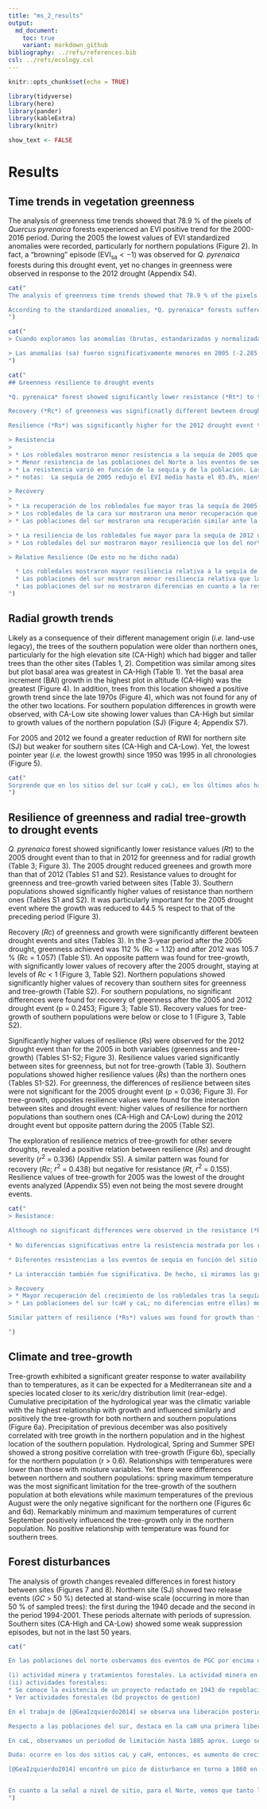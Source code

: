 ```yaml
---
title: "ms_2_results"
output:  
  md_document:
    toc: true
    variant: markdown_github
bibliography: ../refs/references.bib
csl: ../refs/ecology.csl
---
```


```r
knitr::opts_chunk$set(echo = TRUE)
```

```r
library(tidyverse)
library(here)
library(pander)
library(kableExtra)
library(knitr)
```

```r
show_text <- FALSE
```

# Results

## Time trends in vegetation greenness

The analysis of greenness time trends showed that 78.9 % of the pixels of *Quercus pyrenaica* forests experienced an EVI positive trend for the 2000-2016 period. During the 2005 the lowest values of EVI standardized anomalies were recorded, particularly for northern populations (Figure 2). In fact, a "browning" episode ($\mathrm{EVI_{sa}} < -1$) was observed for *Q. pyrenaica* forests during this drought event, yet no changes in greenness were observed in response to the 2012 drought (Appendix S4). 

```r
cat("
The analysis of greenness time trends showed that 78.9 % of the pixels of *Quercus pyrenaica* forests experienced an EVI positive trend for the 2000-2016 period, of which 31.67 % were significant trends. The strongest trends were observed in southwestern populations (Figure S2), in which the Cañar site are included Vegetation greenness of *Q. pyrenaica* forests were lower during both the 2005 and 2012 years than the greenness observed for the reference period (Figure 2a). The lowest values for EVI standardized anomalies were recorded in 2005 being singnificantly lower (-2.285 ± 0.029) than those in 2012 (-0.418 ± 0.029) (LSMEANS, t.ratio = -45.358; p_value < 0.0001), particularly for northern populations (Figure 2b). Reduction in annual EVI mean was considerably higher in northern populations than in southern ones during the 2005 drought (Figure 2b). 

According to the standardized anomalies, *Q. pyrenaica* forests suffered a browning episode during 2005 drought event (99.36 % and 79.37 % of the pixels for northern and southern populations respectively), yet no changes in greenness were observed in response to the 2012 drought (Figure S3). 
")
```

```r
cat("
> Cuando exploramos las anomalías (brutas, estandarizadas y normalizadas) observamos valores muy negativos para el año 2005. Sin embargo vemos valores menos negativos para 2005. Tukey posthoc testing (lsmeans package CITAR) was conducted for pairwise comparisons among the slopes and the disturbance years 

> Las anomalías (sa) fueron significativamente menores en 2005 (-2.285 masmenos 0.029) que para 2012 (-0.418 masmenos 0.029), (LSMEANS, t.ratio = -45.358; p_value < 0.0001)
")
```




```r
cat("
## Greenness resilience to drought events

*Q. pyrenaica* forest showed significantly lower resistance (*Rt*) to the 2005 drought event than to that in 2012 (Table 3; Figure 3). Southern populations showed significantly higher values of resistance to drought than northern ones (Table 3), except for 2012 where non-significant differences were recorded (Table S1; Figure 3). 

Recovery (*Rc*) of greenness was significnatly different bewteen drought events and sites (Tables 3). In the 3-year period after the 2005 drought, greenness achieved was 112 % (Rc = 1.12) and after 2012 was 105.7 % (Rc = 1.057) (Table S1). For southern populations, a similar recovery after the 2005 and 2012 drought event was observed (p = 0.2453; Figure 3; Table S1). 

Resilience (*Rs*) was significantly higher for the 2012 drought event than for 2005 (Tables S1, 3), although both values were close to 1 indicating that greenness level was rather similar after each disturbance event (Table S1). The southern populations showed higher resilience values than the northern ones, although these differences were not significant for the 2005 drought event (p = 0.036; Figure 3). 

> Resistencia
> 
> * Los robledales mostraron menor resistencia a la sequía de 2005 que a la de 2012 [2005: 0.858 (0.853-0.863); 2012: 0.943 (0.939 - 0.947); p <0.0001]
> * Menor resistencia de las poblaciones del Norte a los eventos de sequía que las del Sur [N: 0.883 (0.877-0.889); S: 0.921 (0.918 - 0.925); p <0.0001]
> * La resistencia varió en función de la sequía y de la población. Las poblaciones mostraron una resistencia similar al evento de sequía de 2012 (padj = 0.172), sin embargo las poblaciones del N fueron mucho menos resistentes que las del Sur durante la sequía de 2005  [N: 0.819 (0.814-0.824); S: 0.902 (0.896 - 0.907); p <0.0001]
> * notas:  La sequía de 2005 redujo el EVI medio hasta el 85.8%, mientras que la de 2012 la redujo hasta el 94.3%. La sequía de 2005 redujo el evi medio hasta el 81.9 % en las poblaciones del N, y hasta el 90.2 % en las del S. ... drought reduced growth to xx% of the preceding reference period (ver Pretzsch et al 2013 Plant Biology)

> Recovery 
> 
> * La recuperación de los robledales fue mayor tras la sequía de 2005 que tras la de 2012 [2005: 1.120 (1.113-1.126); 2012: 1.057 (1.054 - 1.060); p <0.0001]
> * Los robledales de la cara sur mostraron una menor recuperación que los de la cara norte [N: 1.102 (1.096-1.108); S: 1.069 (1.065 - 1.073); p <0.0001]
> * Las poblaciones del sur mostraron una recuperación similar ante la sequía de 2005 y 2012 (p = 0.186), cosa que no ocurrió para las poblaciones N (p < 0.0001), que mostró una recuperación mayor para la sequía de 2005 que para la de 2012 [2005: 1.169 (1.161-1.177); 2012: 1.042 (1.036 - 1.047); p <0.0001]. En 2005, las poblaciones del S mostraron menor recuperación; mientras que en 2012 ocurrión un patrón inverso, mostrando un patron mayor que las del norte. 

> * La resiliencia de los robledales fue mayor para la sequía de 2012 que para la de 2005 [2005: 0.958 (0.955-0.962); 2012: 0.995 (0.991 - 0.998); p <0.0001]  
> * Los robledales del sur mostraron mayor resiliencia que los del norte [N: 0.970 (0.966-0.974); S: 0.983 (0.980 - 0.986); p <0.0001], aunque para 2005 ambas poblaciones no mostraron diferencias en la resiliencia (padj = 0.152). En 2012 se observó mayor resiliencia en las del S que en la del N (p<0.0001)

> Relative Resilience (De esto no he dicho nada)

  * Los robledales mostraron mayor resiliencia relativa a la sequía de 2005 que a la de 2012 [2005: 0.099 (0.095-0.105); 2012: 0.053 (0.050 - 0.056); p <0.0001]  
  * Las poblaciones del sur mostraron menor resiliencia relativa que las del norte [N: 0.086 (0.082-0.092); S: 0.063 (0.060 - 0.066); p <0.0001], debido sobre todo a la diferencia en la resiliencia relativa para las poblaciones del norte entre los dos eventos de sequía (mucha mayor resiliencia relativa en 2012 que en 2005 para las poblaciones del N)
  * Las poblaciones del sur no mostraron diferencias en cuanto a la resiliencia relativa entre los dos eventos de sequía (padj = 0.152)
")
```

## Radial growth trends

Likely as a consequence of their different management origin (*i.e.* land-use legacy), the trees of the southern population were older than northern ones, particularly for the high elevation site (CA-High) which had bigger and taller trees than the other sites (Tables 1, 2). Competition was similar among sites but plot basal area was greatest in CA-High (Table 1). Yet the basal area increment (BAI) growth in the highest plot in altitude (CA-High) was the greatest (Figure 4). In addition, trees from this location showed a positive growth trend since the late 1970s (Figure 4), which was not found for any of the other two locations. For southern population differences in growth were observed, with CA-Low site showing lower values than CA-High but similar to growth values of the northern population (SJ) (Figure 4; Appendix S7). 

For 2005 and 2012 we found a greater reduction of RWI for northern site (SJ) but weaker for southern sites (CA-High and CA-Low). Yet, the lowest pointer year (*i.e.* the lowest growth) since 1950 was 1995 in all chronologies (Figure 5). 


```r
cat("
Sorprende que en los sitios del sur (caH y caL), en los últimos años ha habido crecimientos muy grandes. Por ejemplo, en 2010 se observó uno de los mayores valores de RWI de toda la cronología tanto en caH como en caL. Algo similar ocurrió en sj para los años 2003 y 2013. 
")
```

## Resilience of greenness and radial tree-growth to drought events

*Q. pyrenaica* forest showed significantly lower resistance values (*Rt*) to the 2005 drought event than to that in 2012 for greenness and for radial growth (Table 3; Figure 3). The 2005 drought reduced greenees and growth more than that of 2012 (Tables S1 and S2). Resistance values to drought for greenness and tree-growth varied between sites (Table 3). Southern populations showed significantly higher values of resistance than northern ones (Tables S1 and S2). It was particularly important for the 2005 drought event where the growth was reduced to 44.5 % respect to that of the preceding period (Figure 3). 

Recovery (*Rc*) of greenness and growth were significantly different bewteen drought events and sites (Tables 3). In the 3-year period after the 2005 drought, greenness achieved was 112 % (Rc = 1.12) and after 2012 was 105.7 % (Rc = 1.057) (Table S1). An opposite pattern was found for tree-growth, with significantly lower values of recovery after the 2005 drought, staying at levels of *Rc* < 1 (Figure 3, Table S2). Northern populations showed significantly higher values of recovery than southern sites for greenness and tree-growth (Table S2). For southern populations, no significant differences were found for recovery of greenness after the 2005 and 2012 drought event (p = 0.2453; Figure 3; Table S1). Recovery values for tree-growth of southern populations were below or close to 1 (Figure 3, Table S2).   

Significantly higher values of resilience (*Rs*) were observed for the 2012 drought event than for the 2005 in both variables (greenness and tree-growth) (Tables S1-S2; Figure 3). Resilience values varied significantly between sites for greenness, but not for tree-growth (Table 3). Southern populations showed higher resilience values (*Rs*) than the northern ones (Tables S1-S2). For greenness, the differences of resilience between sites were not significant for the 2005 drought event (p = 0.036; Figure 3). For tree-growth, opposites resilience values were found for the interaction between sites and drought event: higher values of resilience for northern populations than southern ones (CA-High and CA-Low) during the 2012 drought event but opposite pattern during the 2005 (Table S2). 

The exploration of resilience metrics of tree-growth for other severe droughts, revealed a positive relation between resilience (*Rs*) and drought severity ($r^2$ = 0.336) (Appendix S5). A similar pattern was found for recovery (*Rc*; $r^2$ = 0.438) but negative for resistance (*Rt*, $r^2$ = 0.155). Resilience values of tree-growth for 2005 was the lowest of the drought events analyzed (Appendix S5) even not being the most severe drought events. 


```r
cat("
> Resistance: 

Although no significant differences were observed in the resistance (*Rt*) of oak radial growth between the two drought events (Table 3), the 2005 drought reduced growth more than that of 2012 (Rt = 0.721 and 0.819 respectively) (Table S2). Similar to results for greenness, the northern site, which is under a drier climate, showed resistance values lower than those of the southern site, especially for the 2005 drought event where the growth was reduced to 44.5 % respect to that of the preceding period (Figure 3). 
  
* No diferencias significativas entre la resistencia mostrada por los robledales a los eventos de sequía de 2005 y 2012 (F = 6.0189; p = 0.019). Valores de resistencia menor al evento de 2005. [2005: 0.721 (0.6437-0.7984); 2012: 0.8193 (0.7758 - 0.8628); p = 0.025; trimmed-p = 0.019]

* Diferentes resistencias a los eventos de sequía en función del sitio (p <0.0001). Las localidades del sur (CaLow y CAHigh no mostraron diferencias en cuanto a la resistencia p.adjust = 0.012) mostraron una resistencia mayor a los eventos de sequía que la observada a la localidad del norte [caH: 0.8157 (0.7549 - 0.8764) (a); caL: 0.9209 (0.8834 - 0.9584) (a); SJ: 0.6116 (0.5387 - 0.6846) (b)].

* La interacción también fue significativa. De hecho, si miramos las gráfica, observamos como la resistencia a la sequía de 2005 fue significativamente menor en SJ que la resistancia mostrada, tanto por las otras poblaciones para 2005, como la mostrada por SJ para el año 2012 --¿¿¿ Podemos decir que la sequía de 2005 afectó mucho mas a la población de SJ??? 

> Recovery 
> * Mayor recuperación del crecimiento de los robledales tras la sequía de 2005 que tras la de 2012 [2005: 0.9462 (0.8794-1.013); 2012: 1.161 (1.081 - 1.24); p < 0.001]
> * Las poblacionees del sur (caH y caL; no diferencias entre ellas) mostraron una menor recuperación que las poblaciones del norte, es decir, las del norte se recuperaron mas rápidamente que las del sur que no llegaron incluso a valores de Rc = 1. 

Similar pattern of resilience (*Rs*) values was found for growth than for greenness respect to drought event: significantly higher values of *Rs* for the 2012 drought event than for the 2005 (Table S2; Figure 3). However, no differences were observed between sites (Table 3). For 2005 drought event, *Rs* value of SJ (northern site) was lower than that of southern ones (CA-High and CA-Low), but opposite pattern was found for the 2012 drought event. All values of *Rs* for growth were below 1, except for the SJ site in 2012 (Rs = 1.031). 

") 
```

## Climate and tree-growth
Tree-growth exhibited a significant greater response to water availability than to temperatures, as it can be expected for a Mediterranean site and a species located closer to its xeric/dry distribution limit (rear-edge). Cumulative precipitation of the hydrological year was the climatic variable with the highest relationship with growth and influenced similarly and positively the tree-growth for both northern and southern populations (Figure 6a). Precipitation of previous december was also positively correlated with tree growth in the northern population and in the highest location of the southern population. Hydrological, Spring and Summer SPEI showed a strong positive correlation with tree-growth (Figure 6b), specially for the northern population (r > 0.6). Relationships with temperatures were lower than those with moisture variables. Yet there were differences between northern and southern populations: spring maximum temperature was the most significant limitation for the tree-growth of the southern population at both elevations while maximum temperatures of the previous August were the only negative significant for the northern one (Figures 6c and 6d). Remarkably minimum and maximum temperatures of current September positively influenced the tree-growth only in the northern population. No positive relationship with temperature was found for southern trees. 

## Forest disturbances
The analysis of growth changes revealed differences in forest history between sites (Figures 7 and 8). Northern site (SJ) showed two release events ($GC$ > 50 %) detected at stand-wise scale (occurring in more than 50 % of sampled trees): the first during the 1940 decade and the second in the period 1994-2001. These periods alternate with periods of supression. Southern sites (CA-High and CA-Low) showed some weak suppression episodes, but not in the last 50 years. 


```r
cat("

En las poblaciones del norte osbervamos dos eventos de PGC por encima del 25 e incluso el 50 %. El primero de ellos desde 1940 hasta 1950, mientras que el segundo entre 1994 y 2001. Estos periodos se alternan con periodos de NGC: previo 1940, 1960 - 1991, y quizá aunque no lo vemos en al actualidad (?? duda. Esto es especular un poco). Esto responde creo que a: 

(i) actividad minera y tratamientos forestales. La actividad minera en la zona fue intensa (aunque a veces intermitente, entre 1890 y 1957 (cuando se clausuró); y previamente desde 1858 tras los trabajos de Amalio Maestre). Hay costancia de la existencia de hornos de fundición de mineral en alguna de las minas (La Probadora).
(ii) actividades forestales:
* Se conoce la existencia de un proyecto redactado en 1943 de repoblación forestal de la cabecera del río Genil (he pedido los mapas).
* Ver actividades forestales (bd proyectos de gestión)

En el trabajo de [@GeaIzquierdo2014] se observa una liberación posterior a 1950 (QPUY9) (entre 1950 y 1960 aprox.) y luego una supresión hasta mediados de 1990. Esto coincide con lo que hemos observado en nuestra chrono. 

Respecto a las poblaciones del sur, destaca en la caH una primera liberación en torno a 1829-1830 y 1837-1840; y luego predominan los eventos de supresión que se alternan con algunos de liberación (muy débiles) hastas 1950. Posteriormente se alternan liberaciones-supresiones débiles. Destaca una liberación en torno a 2000-2003 (relación con clima??? posterior a sequía 1999???)

En caL, observamos un periodod de limitación hasta 1885 aprox. Luego se alternan al igual que antes periodos de liberación con otos de supresión con señales más fuertes que en caL, y al igual que antes destaca con mas intensidad si cabe, una liberación entre 2000 y 2003 (antrópico o climática ??)

Duda: ocurre en los dos sitios caL y caH, entonces, es aumento de crecimiento debido a actuación forestal? o debido a clima?? 

[@GeaIzquierdo2014] encontró un pico de disturbance en torno a 1860 en QUPY10 (cañar) sugiriendo que la baja densidad en esos sitios fue presumible el resultado de un thinning (aclareo). El patrón de supresión que observa para este sitio va en la linea de lo que nosotros encontramos (supresiones que alcanzan a veces el 25 % y otras no)


En cuanto a la señal a nivel de sitio, para el Norte, vemos que tanto las supresiones como las liberaciones se observan para mas del 50 % de los árboles. En el caso del sur, vemos que algunas supresiones se observan para mas del 50 % de los árboles, mientras que las liberaciones observadas en torno a los 2000 se observan para mas del 50 % de los árboles 
")
```


